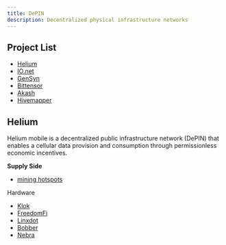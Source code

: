 ```yaml
---
title: DePIN
description: Decentralized physical infrastructure networks
---
```


## Project List

- [Helium](https://www.helium.com/)
- [IO.net](https://io.net/)
- [GenSyn](https://www.gensyn.ai/)
- [Bittensor](https://bittensor.com/whitepaper)
- [Akash](https://akash.network/)
- [Hivemapper](https://hivemapper.com/explorer)



## Helium

Helium mobile is a decentralized public infrastructure network (DePIN) that enables a cellular data provision and consumption through permissionless economic incentives.

**Supply Side**

- [mining hotspots](https://www.helium.com/mine#hotspots)

Hardware

- [Klok](https://buyklok.com/products/privacy-hub?utm_source=CCC&utm_medium=ECOMCCC&utm_campaign=CCCCKLOK&utm_id=CCCKLOK)
- [FreedomFi](https://freedomfi.com/catalog/)
- [Linxdot](https://www.linxdot.com/store/)
- [Bobber](https://bobber.com/)
- [Nebra](https://uk.pi-supply.com/collections/helium-hotspot-miners-hnt)